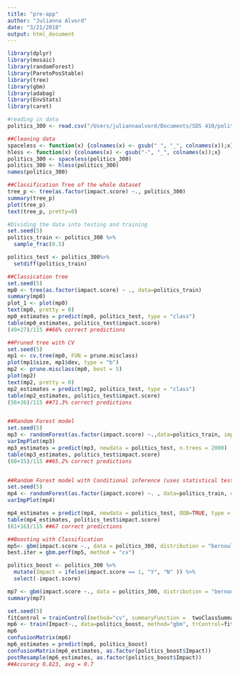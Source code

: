 ```yaml
---
title: "pre-app"
author: "Julianna Alvord"
date: "3/21/2018"
output: html_document
---
```


```r
library(dplyr)
library(mosaic)
library(randomForest)
library(ParetoPosStable)
library(tree)
library(gbm)
library(adabag)
library(EnvStats)
library(caret)

#reading in data
politics_300 <- read.csv("/Users/juliannaalvord/Documents/SDS 410/politics-no-text-merged.csv")

##Cleaning data 
spaceless <- function(x) {colnames(x) <- gsub(" ", "_", colnames(x));x}
hless <- function(x) {colnames(x) <- gsub("-", "_", colnames(x));x}
politics_300 <- spaceless(politics_300)
politics_300 <- hless(politics_300)
names(politics_300)

##Classification Tree of the whole dataset
tree_p <- tree(as.factor(impact.score) ~., politics_300)
summary(tree_p)
plot(tree_p)
text(tree_p, pretty=0)

#Dividing the data into testing and training
set.seed(5)
politics_train <- politics_300 %>%
  sample_frac(0.5)

politics_test <- politics_300%>%
  setdiff(politics_train)

##Classication tree
set.seed(5)
mp0 <- tree(as.factor(impact.score) ~ ., data=politics_train)
summary(mp0)
plot_1 <- plot(mp0)
text(mp0, pretty = 0)
mp0_estimates = predict(mp0, politics_test, type = "class")
table(mp0_estimates, politics_test$impact.score)
(49+27)/115 ##66% correct predictions 

##Pruned tree with CV 
set.seed(5)
mp1 <- cv.tree(mp0, FUN = prune.misclass)
plot(mp1$size, mp1$dev, type = "b")
mp2 <- prune.misclass(mp0, best = 5)
plot(mp2)
text(mp2, pretty = 0)
mp2_estimates = predict(mp2, politics_test, type = "class")
table(mp2_estimates, politics_test$impact.score)
(56+26)/115 ##71.3% correct predictions


##Random Forest model 
set.seed(5)
mp3 <- randomForest(as.factor(impact.score) ~.,data=politics_train, importance = TRUE, ntree=2000, mtry=5)
varImpPlot(mp3)
mp3_estimates = predict(mp3, newdata = politics_test, n.trees = 2000) 
table(mp3_estimates, politics_test$impact.score)
(60+15)/115 ##65.2% correct predictions


##Random Forest model with Conditional inference (uses statistical test rather than purity)
set.seed(5)
mp4 <- randomForest(as.factor(impact.score) ~. , data=politics_train, controls=cforest_unbiased(ntree=2000, mtry=5))
varImpPlot(mp4)

mp4_estimates = predict(mp4, newdata = politics_test, OOB=TRUE, type = "response") 
table(mp4_estimates, politics_test$impact.score)
(61+16)/115 ##67 correct predictions

##Boosting with Classification 
mp5<- gbm(impact.score ~., data = politics_300, distribution = "bernoulli", n.trees = 500, cv.folds = 5, verbose = F)
best.iter = gbm.perf(mp5, method = "cv")

politics_boost <- politics_300 %>%
  mutate(Impact = ifelse(impact.score == 1, "Y", "N" )) %>%
  select(-impact.score)

mp7 <- gbm(impact.score ~., data = politics_300, distribution = "bernoulli", cv.folds = 5, verbose = F, shrinkage = 0.01, interaction.depth = 1, n.trees = best.iter, n.minobsinnode = 1)
summary(mp7)

set.seed(5)
fitControl = trainControl(method="cv", summaryFunction =  twoClassSummary, classProbs = TRUE, number = 5, returnResamp = "all")
mp6 <- train(Impact~., data=politics_boost, method="gbm", trControl=fitControl, tuneGrid=data.frame(.n.trees=best.iter, .shrinkage=0.01, .interaction.depth=1, .n.minobsinnode=1), verbose=FALSE,  metric = "ROC", distribution = "bernoulli")
mp6
confusionMatrix(mp6)
mp6_estimates = predict(mp6, politics_boost)
confusionMatrix(mp6_estimates, as.factor(politics_boost$Impact))
postResample(mp6_estimates, as.factor(politics_boost$Impact))
##Accuracy 0.823, avg = 0.7
```

